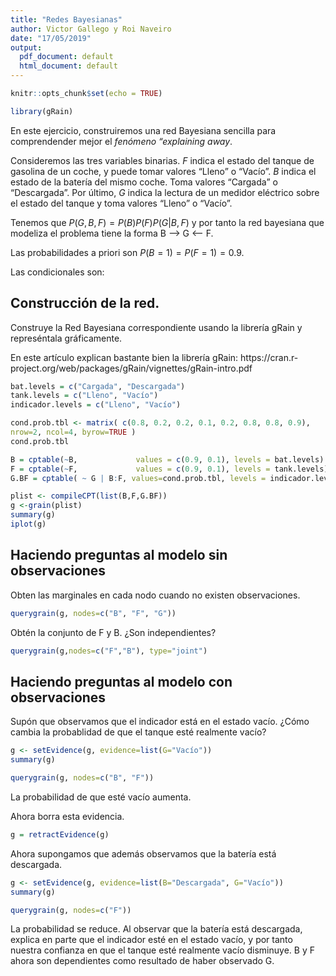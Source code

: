 ```yaml
---
title: "Redes Bayesianas"
author: Victor Gallego y Roi Naveiro
date: "17/05/2019"
output:
  pdf_document: default
  html_document: default
---
```


```r
knitr::opts_chunk$set(echo = TRUE)
```


```r
library(gRain)
```

En este ejercicio, construiremos una red Bayesiana sencilla para comprendender mejor el *fenómeno "explaining away*.

Consideremos las tres variables binarias. $F$ indica el estado del tanque de gasolina de un coche, y puede tomar valores "Lleno" o "Vacío". $B$ indica el estado de la batería del mismo coche. Toma valores "Cargada" o "Descargada". Por último, $G$ indica la lectura de un medidor eléctrico sobre el estado del tanque y toma valores "Lleno" o "Vacío". 

Tenemos que $P(G,B,F) = P(B)P(F)P(G | B,F)$ y por tanto la red bayesiana que modeliza el problema tiene la forma B --> G <-- F.

Las probabilidades a priori son $P(B=1) = P(F=1) = 0.9$.

Las condicionales son:

\begin{eqnarray}
P(G=1 | B = 1, F = 1) &=& 0.8 \\
P(G=1 | B = 1, F = 0) &=& 0.2 \\
P(G=1 | B = 0, F = 1) &=& 0.2 \\
P(G=1 | B = 0, F = 0) &=& 0.1 \\
\end{eqnarray}


## Construcción de la red.

Construye la Red Bayesiana correspondiente usando la librería gRain y represéntala gráficamente.

En este artículo explican bastante bien la librería gRain:
https://cran.r-project.org/web/packages/gRain/vignettes/gRain-intro.pdf

```r
bat.levels = c("Cargada", "Descargada")
tank.levels = c("Lleno", "Vacío")
indicador.levels = c("Lleno", "Vacío")

cond.prob.tbl <- matrix( c(0.8, 0.2, 0.2, 0.1, 0.2, 0.8, 0.8, 0.9),
nrow=2, ncol=4, byrow=TRUE )
cond.prob.tbl

B = cptable(~B,             values = c(0.9, 0.1), levels = bat.levels)
F = cptable(~F,             values = c(0.9, 0.1), levels = tank.levels)
G.BF = cptable( ~ G | B:F, values=cond.prob.tbl, levels = indicador.levels )

plist <- compileCPT(list(B,F,G.BF))
g <-grain(plist)
summary(g)
iplot(g)
```


## Haciendo preguntas al modelo sin observaciones

Obten las marginales en cada nodo cuando no existen observaciones.

```r
querygrain(g, nodes=c("B", "F", "G"))
```

Obtén la conjunto de F y B. ¿Son independientes?

```r
querygrain(g,nodes=c("F","B"), type="joint")
```

## Haciendo preguntas al modelo con observaciones

Supón que observamos que el indicador está en el estado vacío. ¿Cómo cambia la probablidad de que el tanque esté realmente vacío?

```r
g <- setEvidence(g, evidence=list(G="Vacío"))
summary(g)
```
```r
querygrain(g, nodes=c("B", "F"))
```
La probabilidad de que esté vacío aumenta.

Ahora borra esta evidencia.

```r
g = retractEvidence(g)
```


Ahora supongamos que además observamos que la batería está descargada.

```r
g <- setEvidence(g, evidence=list(B="Descargada", G="Vacío"))
summary(g)
```

```r
querygrain(g, nodes=c("F"))
```

La probabilidad se reduce. Al observar que la batería está descargada, explica en parte que el indicador esté en el estado vacío, y por tanto nuestra confianza en que el tanque esté realmente vacío disminuye. B y F ahora son dependientes como resultado de haber observado G.



